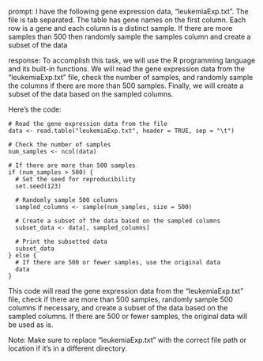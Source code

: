 prompt:
I have the following gene expression data, "leukemiaExp.txt". The file is tab separated. The table has gene names on the first column. Each row is a gene and each column is a distinct sample.  If there are more samples than 500 then randomly sample the samples column and create a subset of the data

response:
To accomplish this task, we will use the R programming language and its built-in functions. We will read the gene expression data from the "leukemiaExp.txt" file, check the number of samples, and randomly sample the columns if there are more than 500 samples. Finally, we will create a subset of the data based on the sampled columns.

Here's the code:

```
# Read the gene expression data from the file
data <- read.table("leukemiaExp.txt", header = TRUE, sep = "\t")

# Check the number of samples
num_samples <- ncol(data)

# If there are more than 500 samples
if (num_samples > 500) {
  # Set the seed for reproducibility
  set.seed(123)
  
  # Randomly sample 500 columns
  sampled_columns <- sample(num_samples, size = 500)
  
  # Create a subset of the data based on the sampled columns
  subset_data <- data[, sampled_columns]
  
  # Print the subsetted data
  subset_data
} else {
  # If there are 500 or fewer samples, use the original data
  data
}
```

This code will read the gene expression data from the "leukemiaExp.txt" file, check if there are more than 500 samples, randomly sample 500 columns if necessary, and create a subset of the data based on the sampled columns. If there are 500 or fewer samples, the original data will be used as is.

Note: Make sure to replace "leukemiaExp.txt" with the correct file path or location if it's in a different directory.
